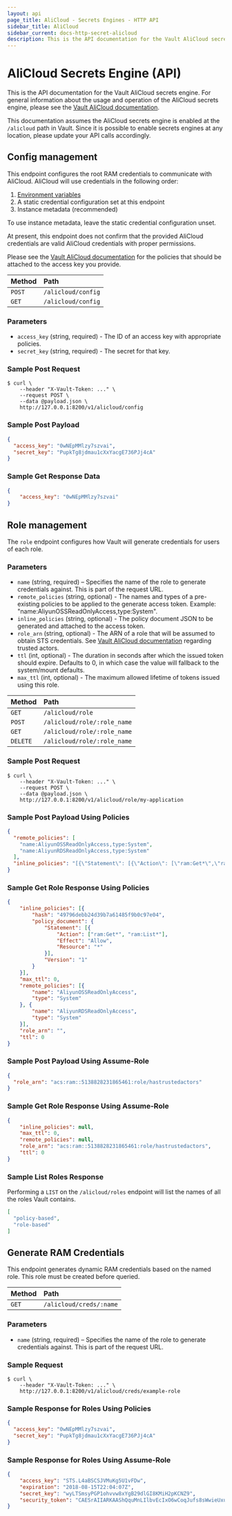 ```yaml
---
layout: api
page_title: AliCloud - Secrets Engines - HTTP API
sidebar_title: AliCloud
sidebar_current: docs-http-secret-alicloud
description: This is the API documentation for the Vault AliCloud secrets engine.
---
```


# AliCloud Secrets Engine (API)

This is the API documentation for the Vault AliCloud secrets engine. For general
information about the usage and operation of the AliCloud secrets engine, please see
the [Vault AliCloud documentation](/docs/secrets/alicloud/index.html).

This documentation assumes the AliCloud secrets engine is enabled at the `/alicloud` path
in Vault. Since it is possible to enable secrets engines at any location, please
update your API calls accordingly.

## Config management

This endpoint configures the root RAM credentials to communicate with AliCloud. AliCloud
will use credentials in the following order:

1. [Environment variables](https://github.com/aliyun/alibaba-cloud-sdk-go/blob/master/sdk/auth/credentials/providers/env.go)
2. A static credential configuration set at this endpoint
3. Instance metadata (recommended)

To use instance metadata, leave the static credential configuration unset.

At present, this endpoint does not confirm that the provided AliCloud credentials are
valid AliCloud credentials with proper permissions.

Please see the [Vault AliCloud documentation](/docs/secrets/alicloud/index.html) for
the policies that should be attached to the access key you provide.

| Method   | Path                         |
| :--------------------------- | :--------------------- |
| `POST`   | `/alicloud/config`           |
| `GET`    | `/alicloud/config`           |

### Parameters

* `access_key` (string, required) - The ID of an access key with appropriate policies.
* `secret_key` (string, required) - The secret for that key.

### Sample Post Request

```
$ curl \
    --header "X-Vault-Token: ..." \
    --request POST \
    --data @payload.json \
    http://127.0.0.1:8200/v1/alicloud/config
```

### Sample Post Payload

```json
{
  "access_key": "0wNEpMMlzy7szvai",
  "secret_key": "PupkTg8jdmau1cXxYacgE736PJj4cA"
}
```

### Sample Get Response Data

```json
{
    "access_key": "0wNEpMMlzy7szvai"
}
```

## Role management

The `role` endpoint configures how Vault will generate credentials for users of each role.

### Parameters

* `name` (string, required) – Specifies the name of the role to generate credentials against. This is part of the request URL.
* `remote_policies` (string, optional) - The names and types of a pre-existing policies to be applied to the generate access token. Example: "name:AliyunOSSReadOnlyAccess,type:System".
* `inline_policies` (string, optional) - The policy document JSON to be generated and attached to the access token.
* `role_arn` (string, optional) - The ARN of a role that will be assumed to obtain STS credentials. See [Vault AliCloud documentation](/docs/secrets/alicloud/index.html) regarding trusted actors.
* `ttl` (int, optional) - The duration in seconds after which the issued token should expire. Defaults to 0, in which case the value will fallback to the system/mount defaults.
* `max_ttl` (int, optional) - The maximum allowed lifetime of tokens issued using this role.

| Method   | Path                        |
| :---------------------------| :--------------------- |
| `GET`    | `/alicloud/role`            |
| `POST`   | `/alicloud/role/:role_name` |
| `GET`    | `/alicloud/role/:role_name` |
| `DELETE` | `/alicloud/role/:role_name` |

### Sample Post Request

```
$ curl \
    --header "X-Vault-Token: ..." \
    --request POST \
    --data @payload.json \
    http://127.0.0.1:8200/v1/alicloud/role/my-application
```

### Sample Post Payload Using Policies

```json
{
  "remote_policies": [
    "name:AliyunOSSReadOnlyAccess,type:System",
    "name:AliyunRDSReadOnlyAccess,type:System"
  ],
  "inline_policies": "[{\"Statement\": [{\"Action\": [\"ram:Get*\",\"ram:List*\"],\"Effect\": \"Allow\",\"Resource\": \"*\"}],\"Version\": \"1\"}]"
}
```

### Sample Get Role Response Using Policies

```json
{
	"inline_policies": [{
		"hash": "49796debb24d39b7a61485f9b0c97e04",
		"policy_document": {
			"Statement": [{
				"Action": ["ram:Get*", "ram:List*"],
				"Effect": "Allow",
				"Resource": "*"
			}],
			"Version": "1"
		}
	}],
	"max_ttl": 0,
	"remote_policies": [{
		"name": "AliyunOSSReadOnlyAccess",
		"type": "System"
	}, {
		"name": "AliyunRDSReadOnlyAccess",
		"type": "System"
	}],
	"role_arn": "",
	"ttl": 0
}
```

### Sample Post Payload Using Assume-Role

```json
{
  "role_arn": "acs:ram::5138828231865461:role/hastrustedactors"
}
```

### Sample Get Role Response Using Assume-Role

```json
{
	"inline_policies": null,
	"max_ttl": 0,
	"remote_policies": null,
	"role_arn": "acs:ram::5138828231865461:role/hastrustedactors",
	"ttl": 0
}
```

### Sample List Roles Response

Performing a `LIST` on the `/alicloud/roles` endpoint will list the names of all the roles Vault contains.

```json
[
  "policy-based",
  "role-based"
]
```

## Generate RAM Credentials

This endpoint generates dynamic RAM credentials based on the named role. This
role must be created before queried.

| Method   | Path                         |
| :--------------------------- | :--------------------- |
| `GET`    | `/alicloud/creds/:name`      |

### Parameters

* `name` (string, required) – Specifies the name of the role to generate credentials against. This is part of the request URL.

### Sample Request

```
$ curl \
    --header "X-Vault-Token: ..." \
    http://127.0.0.1:8200/v1/alicloud/creds/example-role
```

### Sample Response for Roles Using Policies

```json
{
  "access_key": "0wNEpMMlzy7szvai",
  "secret_key": "PupkTg8jdmau1cXxYacgE736PJj4cA"
}

```

### Sample Response for Roles Using Assume-Role

```json
{
	"access_key": "STS.L4aBSCSJVMuKg5U1vFDw",
	"expiration": "2018-08-15T22:04:07Z",
	"secret_key": "wyLTSmsyPGP1ohvvw8xYgB29dlGI8KMiH2pKCNZ9",
	"security_token": "CAESrAIIARKAAShQquMnLIlbvEcIxO6wCoqJufs8sWwieUxu45hS9AvKNEte8KRUWiJWJ6Y+YHAPgNwi7yfRecMFydL2uPOgBI7LDio0RkbYLmJfIxHM2nGBPdml7kYEOXmJp2aDhbvvwVYIyt/8iES/R6N208wQh0Pk2bu+/9dvalp6wOHF4gkFGhhTVFMuTDRhQlNDU0pWTXVLZzVVMXZGRHciBTQzMjc0KgVhbGljZTCpnJjwySk6BlJzYU1ENUJuCgExGmkKBUFsbG93Eh8KDEFjdGlvbkVxdWFscxIGQWN0aW9uGgcKBW9zczoqEj8KDlJlc291cmNlRXF1YWxzEghSZXNvdXJjZRojCiFhY3M6b3NzOio6NDMyNzQ6c2FtcGxlYm94L2FsaWNlLyo="
}
```
